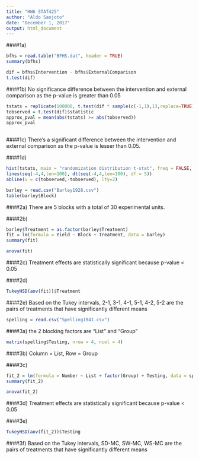```yaml
---
title: "HW6 STAT425"
author: "Aldo Sanjoto"
date: "December 1, 2017"
output: html_document
---
```


####1a)
```r
bfhs = read.table("BFHS.dat", header = TRUE)
summary(bfhs)
```
```r
dif = bfhs$Intervention - bfhs$ExternalComparison
t.test(dif)

```

####1b) No significance difference between the intervention and external comparison as the p-value is greater than 0.05

```r
tstats = replicate(100000, t.test(dif * sample(c(-1,1),13,replace=TRUE))$statistic) 
tobserved = t.test(dif)$statistic 
approx_pval = mean(abs(tstats) >= abs(tobserved))
approx_pval
                  
```

####1c) There's a significant difference between the intervention and external comparison as the p-value is lesser than 0.05.

####1d)
```r
hist(tstats, main = "randomization distribution t-stat", freq = FALSE, breaks = 30, ylim = c(0, 0.5))
lines(seq(-4,4,len=100), dt(seq(-4,4,len=100), df = 5))
abline(v = c(tobserved,-tobserved), lty=2)
```


```r
barley = read.csv("Barley1928.csv")
table(barley$Block)
```

####2a) There are 5 blocks with a total of 30 experimental units.

####2b)
```r
barley$Treatment = as.factor(barley$Treatment)
fit = lm(formula = Yield ~ Block + Treatment, data = barley)
summary(fit)
```

```r
anova(fit)
```

####2c) Treatment effects are statistically significant because p-value < 0.05
  
####2d)
```r
TukeyHSD(aov(fit))$Treatment
```

####2e) Based on the Tukey intervals, 2-1, 3-1, 4-1, 5-1, 4-2, 5-2 are the pairs of treatments that have significantly different means

```r
spelling = read.csv("Spelling1941.csv")
```

####3a) the 2 blocking factors are "List" and "Group"

```r
matrix(spelling$Testing, nrow = 4, ncol = 4)
```

####3b) Column = List, Row = Group

####3c)
```r
fit_2 = lm(formula = Number ~ List + factor(Group) + Testing, data = spelling)
summary(fit_2)
```

```r
anova(fit_2)
```

####3d) Treatment effects are statistically significant because p-value < 0.05

####3e)
```r
TukeyHSD(aov(fit_2))$Testing
```

####3f) Based on the Tukey intervals, SD-MC, SW-MC, WS-MC  are the pairs of treatments that have significantly different means